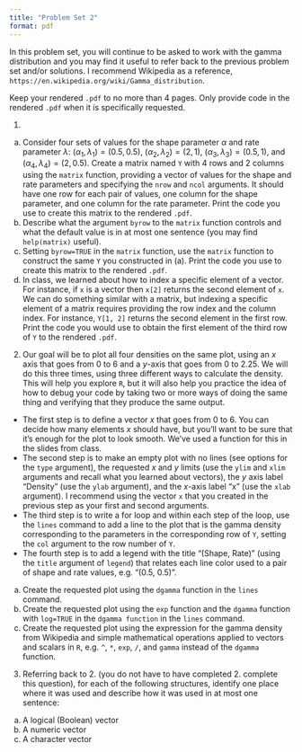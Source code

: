 ```yaml
---
title: "Problem Set 2"
format: pdf
---
```


In this problem set, you will continue to be asked to work with the gamma distribution and you may find it useful to refer back to the previous problem set and/or solutions. I recommend Wikipedia as a reference, `https://en.wikipedia.org/wiki/Gamma_distribution`. 

Keep your rendered `.pdf` to no more than 4 pages. Only provide code in the rendered `.pdf` when it is specifically requested.

1. 

  (a) Consider four sets of values for the shape parameter $\alpha$ and rate parameter $\lambda$: $\left(\alpha_1, \lambda_1\right) = \left(0.5, 0.5\right)$, $\left(\alpha_2, \lambda_2\right) = \left(2, 1\right)$, $\left(\alpha_3, \lambda_3\right) = \left(0.5, 1\right)$, and $\left(\alpha_4, \lambda_4\right) = \left(2, 0.5\right)$. Create a matrix named `Y` with 4 rows and 2 columns using the `matrix` function, providing a vector of values for the shape and rate parameters and specifying the `nrow` and `ncol` arguments. It should have one row for each pair of values, one column for the shape parameter, and one column for the rate parameter. Print the code you use to create this matrix to the rendered `.pdf`.
  (b) Describe what the argument `byrow` to the `matrix` function controls and what the default value is in at most one sentence (you may find `help(matrix)` useful).
  (c) Setting `byrow=TRUE` in the `matrix` function, use the `matrix` function to construct the same `Y` you constructed in (a). Print the code you use to create this matrix to the rendered `.pdf`.
  (d) In class, we learned about how to index a specific element of a vector. For instance, if `x` is a vector then `x[2]` returns the second element of `x`. We can do something similar with a matrix, but indexing a specific element of a matrix requires providing the row index and the column index. For instance, `Y[1, 2]` returns the second element in the first row. Print the code you would use to obtain the first element of the third row of `Y` to the rendered `.pdf`.

2. Our goal will be to plot all four densities on the same plot, using an $x$ axis that goes from 0 to 6 and a $y$-axis that goes from 0 to 2.25. We will do this three times, using three different ways to calculate the density. This will help you explore `R`, but it will also help you practice the idea of how to debug your code by taking two or more ways of doing the same thing and verifying that they produce the same output.

- The first step is to define a vector $x$ that goes from $0$ to $6$. You can decide how many elements $x$ should have, but you'll want to be sure that it's enough for the plot to look smooth. We've used a function for this in the slides from class.
- The second step is to make an empty plot with no lines (see options for the `type` argument), the requested $x$ and $y$ limits (use the `ylim` and `xlim` arguments and recall what you learned about vectors), the $y$ axis label "Density" (use the `ylab` argument), and the $x$-axis label "x" (use the `xlab` argument). I recommend using the vector `x` that you created in the previous step as your first and second arguments.
- The third step is to write a for loop and within each step of the loop, use the `lines` command to add a line to the plot that is the gamma density corresponding to the parameters in the corresponding row of `Y`, setting the `col` argument to the row number of `Y`.
- The fourth step is to add a legend with the title "(Shape, Rate)" (using the `title` argument of `legend`) that relates each line color used to a pair of shape and rate values, e.g. "(0.5, 0.5)". 


(a) Create the requested plot using the `dgamma` function in the `lines` command.
(b) Create the requested plot using the `exp` function and the `dgamma` function with `log=TRUE` in the `dgamma function` in the `lines` command.
(c) Create the requested plot using the expression for the gamma density from Wikipedia and simple mathematical operations applied to vectors and scalars in `R`, e.g. `^`, `*`, `exp`, `/`, and `gamma` instead of the `dgamma` function.

3. Referring back to 2. (you do not have to have completed 2. complete this question), for each of the following structures, identify one place where it was used and describe how it was used in at most one sentence:

(a) A logical (Boolean) vector
(b) A numeric vector
(c) A character vector
